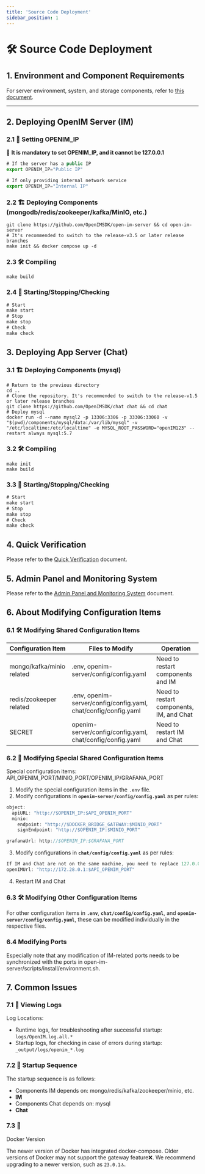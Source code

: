 ```yaml
---
title: 'Source Code Deployment'
sidebar_position: 1
---
```


# 🛠 Source Code Deployment

## 1. Environment and Component Requirements
For server environment, system, and storage components, refer to [this document](./env-comp).

---

## 2. Deploying OpenIM Server (IM)

### 2.1 📡 Setting OPENIM_IP

🔔 **It is mandatory to set OPENIM_IP, and it cannot be 127.0.0.1**

```jsx
# If the server has a public IP
export OPENIM_IP="Public IP"

# If only providing internal network service
export OPENIM_IP="Internal IP"
```


### 2.2 🏗️ Deploying Components (mongodb/redis/zookeeper/kafka/MinIO, etc.)

```
git clone https://github.com/OpenIMSDK/open-im-server && cd open-im-server
# It's recommended to switch to the release-v3.5 or later release branches
make init && docker compose up -d
```

### 2.3 🛠️ Compiling

```
make build
```

### 2.4 🚀 Starting/Stopping/Checking

```jsx
# Start
make start
# Stop
make stop
# Check
make check
```

## 3. Deploying App Server (Chat)

### 3.1 🏗️ Deploying Components (mysql)

```
# Return to the previous directory
cd ..
# Clone the repository. It's recommended to switch to the release-v1.5 or later release branches
git clone https://github.com/OpenIMSDK/chat chat && cd chat
# Deploy mysql
docker run -d --name mysql2 -p 13306:3306 -p 33306:33060 -v "$(pwd)/components/mysql/data:/var/lib/mysql" -v "/etc/localtime:/etc/localtime" -e MYSQL_ROOT_PASSWORD="openIM123" --restart always mysql:5.7
```

### 3.2 🛠️ Compiling

```
make init
make build
```

### 3.3 🚀 Starting/Stopping/Checking

```jsx
# Start
make start
# Stop
make stop
# Check
make check
```

## 4. Quick Verification

Please refer to the [Quick Verification](./quickTestServer) document.

## 5. Admin Panel and Monitoring System

Please refer to the [Admin Panel and Monitoring System](./admin) document.

## 6. About Modifying Configuration Items

### 6.1 🛠️ Modifying Shared Configuration Items

| Configuration Item | Files to Modify | Operation |
| --- | --- | --- |
| mongo/kafka/minio related | .env, openim-server/config/config.yaml | Need to restart components and IM |
| redis/zookeeper related | .env, openim-server/config/config.yaml, chat/config/config.yaml | Need to restart components, IM, and Chat |
| SECRET | openim-server/config/config.yaml, chat/config/config.yaml | Need to restart IM and Chat |

### 6.2 🔄 Modifying Special Shared Configuration Items

Special configuration items: API_OPENIM_PORT/MINIO_PORT/OPENIM_IP/GRAFANA_PORT

1. Modify the special configuration items in the `.env` file.
2. Modify configurations in **`openim-server/config/config.yaml`** as per rules:

```jsx
object:
  apiURL: "http://$OPENIM_IP:$API_OPENIM_PORT"
  minio:
    endpoint: "http://$DOCKER_BRIDGE_GATEWAY:$MINIO_PORT"
    signEndpoint: "http://$OPENIM_IP:$MINIO_PORT"

grafanaUrl: http://$OPENIM_IP:$GRAFANA_PORT
```

3. Modify configurations in **`chat/config/config.yaml`** as per rules:

```jsx
If IM and Chat are not on the same machine, you need to replace 127.0.0.1 with the IP address of the machine where IM is located
openIMUrl: "http://172.28.0.1:$API_OPENIM_PORT"
```

4. Restart IM and Chat

### 6.3 🛠️ Modifying Other Configuration Items

For other configuration items in **`.env`**, **`chat/config/config.yaml`**, and **`openim-server/config/config.yaml`**, these can be modified individually in the respective files.

### 6.4 Modifying Ports
Especially note that any modification of IM-related ports needs to be synchronized with the ports in open-im-server/scripts/install/environment.sh.

## 7. Common Issues

### 7.1 📜 Viewing Logs

Log Locations:

- Runtime logs, for troubleshooting after successful startup: `logs/OpenIM.log.all.*`
- Startup logs, for checking in case of errors during startup: `_output/logs/openim_*.log`

### 7.2 🚀 Startup Sequence

The startup sequence is as follows:

- Components IM depends on: mongo/redis/kafka/zookeeper/minio, etc.
- **IM**
- Components Chat depends on: mysql
- **Chat**

### 7.3 🐳

 Docker Version

The newer version of Docker has integrated docker-compose. Older versions of Docker may not support the gateway feature❌. We recommend upgrading to a newer version, such as `23.0.1`🔝.

